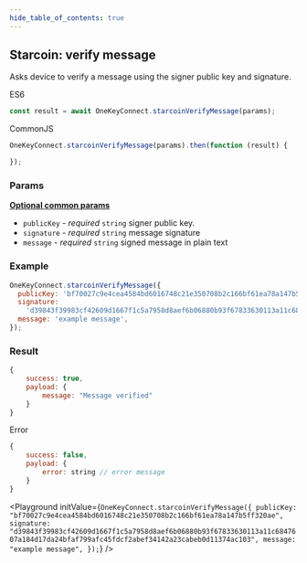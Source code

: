 ```yaml
---
hide_table_of_contents: true
---
```



## Starcoin: verify message

Asks device to verify a message using the signer public key and signature.

ES6

```javascript
const result = await OneKeyConnect.starcoinVerifyMessage(params);
```

CommonJS

```javascript
OneKeyConnect.starcoinVerifyMessage(params).then(function (result) {

});
```

### Params
[**Optional common params**](./commonParams)

* `publicKey` - *required* `string` signer public key.
* `signature` - *required* `string` message signature
* `message` - *required* `string` signed message in plain text

### Example

```javascript
OneKeyConnect.starcoinVerifyMessage({
  publicKey: 'bf70027c9e4cea4584bd6016748c21e350708b2c166bf61ea78a147b5ff320ae',
  signature:
    'd39843f39983cf42609d1667f1c5a7958d8aef6b06880b93f67833630113a11c6847607a184d17da24bfaf799afc45fdcf2abef34142a23cabeb0d11374ac103',
  message: 'example message',
});
```

### Result

```javascript
{
    success: true,
    payload: {
        message: "Message verified"
    }
}
```

Error

```javascript
{
    success: false,
    payload: {
        error: string // error message
    }
}
```

<Playground
  initValue={`OneKeyConnect.starcoinVerifyMessage({
    publicKey: "bf70027c9e4cea4584bd6016748c21e350708b2c166bf61ea78a147b5ff320ae",
    signature: "d39843f39983cf42609d1667f1c5a7958d8aef6b06880b93f67833630113a11c6847607a184d17da24bfaf799afc45fdcf2abef34142a23cabeb0d11374ac103",
    message: "example message",
});`}
/>
